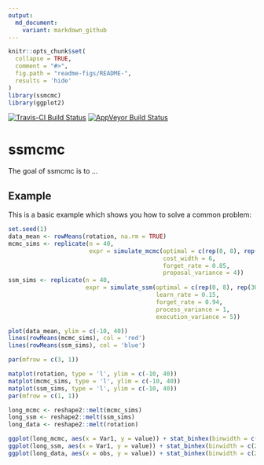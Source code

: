 ```yaml
---
output:
  md_document:
    variant: markdown_github
---
```


<!-- README.md is generated from README.Rmd. Please edit that file -->

```r
knitr::opts_chunk$set(
  collapse = TRUE,
  comment = "#>",
  fig.path = "readme-figs/README-",
  results = 'hide'
)
library(ssmcmc)
library(ggplot2)
```

[![Travis-CI Build Status](https://travis-ci.org/aforren1/ssmcmc.svg?branch=master)](https://travis-ci.org/aforren1/ssmcmc) 
[![AppVeyor Build Status](https://ci.appveyor.com/api/projects/status/github/aforren1/ssmcmc?branch=master&svg=true)](https://ci.appveyor.com/project/aforren1/ssmcmc)


# ssmcmc

The goal of ssmcmc is to ...

## Example

This is a basic example which shows you how to solve a common problem:

```r
set.seed(1)
data_mean <- rowMeans(rotation, na.rm = TRUE)
mcmc_sims <- replicate(n = 40,
                       expr = simulate_mcmc(optimal = c(rep(0, 8), rep(30, 72)), 
                                            cost_width = 6,
                                            forget_rate = 0.85,
                                            proposal_variance = 4))
ssm_sims <- replicate(n = 40,
                      expr = simulate_ssm(optimal = c(rep(0, 8), rep(30, 72)), 
                                          learn_rate = 0.15,
                                          forget_rate = 0.94,
                                          process_variance = 1,
                                          execution_variance = 5))
```

```r
plot(data_mean, ylim = c(-10, 40))
lines(rowMeans(mcmc_sims), col = 'red')
lines(rowMeans(ssm_sims), col = 'blue')

```

```r
par(mfrow = c(3, 1))

matplot(rotation, type = 'l', ylim = c(-10, 40))
matplot(mcmc_sims, type = 'l', ylim = c(-10, 40))
matplot(ssm_sims, type = 'l', ylim = c(-10, 40))
par(mfrow = c(1, 1))
```

```r
long_mcmc <- reshape2::melt(mcmc_sims)
long_ssm <- reshape2::melt(ssm_sims)
long_data <- reshape2::melt(rotation)

ggplot(long_mcmc, aes(x = Var1, y = value)) + stat_binhex(binwidth = c(2, 3)) + ylim(c(-20, 50))
ggplot(long_ssm, aes(x = Var1, y = value)) + stat_binhex(binwidth = c(2, 3)) + ylim(c(-20, 50))
ggplot(long_data, aes(x = obs, y = value)) + stat_binhex(binwidth = c(2, 3)) + ylim(c(-20, 50))


```
